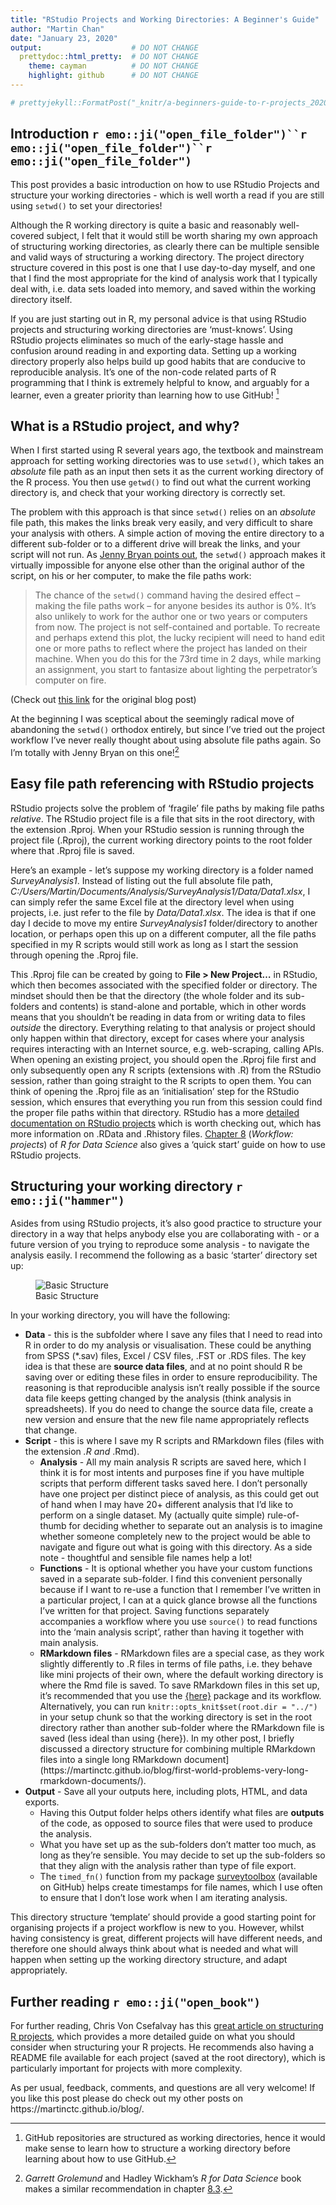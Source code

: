 ```yaml
---
title: "RStudio Projects and Working Directories: A Beginner's Guide"
author: "Martin Chan"
date: "January 23, 2020"
output:                    # DO NOT CHANGE
  prettydoc::html_pretty:  # DO NOT CHANGE
    theme: cayman          # DO NOT CHANGE
    highlight: github      # DO NOT CHANGE
---
```


```r
# prettyjekyll::FormatPost("_knitr/a-beginners-guide-to-r-projects_20200123.Rmd")
```

## Introduction `r emo::ji("open_file_folder")``r emo::ji("open_file_folder")``r emo::ji("open_file_folder")`

This post provides a basic introduction on how to use RStudio Projects and structure your working directories - which is well worth a read if you are still using `setwd()` to set your directories! 

Although the R working directory is quite a basic and reasonably well-covered subject, I felt that it would still be worth sharing my own approach of structuring working directories, as clearly there can be multiple sensible and valid ways of structuring a working directory. The project directory structure covered in this post is one that I use day-to-day myself, and one that I find the most appropriate for the kind of analysis work that I typically deal with, i.e. data sets loaded into memory, and saved within the working directory itself.

If you are just starting out in R, my personal advice is that using RStudio projects and structuring working directories are 'must-knows'. Using RStudio projects eliminates so much of the early-stage hassle and confusion around reading in and exporting data. Setting up a working directory properly also helps build up good habits that are conducive to reproducible analysis. It's one of the non-code related parts of R programming that I think is extremely helpful to know, and arguably for a learner, even a greater priority than learning how to use GitHub! [^1]

[^1]: GitHub repositories are structured as working directories, hence it would make sense to learn how to structure a working directory before learning about how to use GitHub. 

## What is a RStudio project, and why? 

When I first started using R several years ago, the textbook and mainstream approach for setting working directories was to use `setwd()`, which takes an _absolute_ file path as an input then sets it as the current working directory of the R process. You then use `getwd()` to find out what the current working directory is, and check that your working directory is correctly set. 

The problem with this approach is that since `setwd()` relies on an _absolute_ file path, this makes the links break very easily, and very difficult to share your analysis with others. A simple action of moving the entire directory to a different sub-folder or to a different drive will break the links, and your script will not run. As [Jenny Bryan points out](https://www.tidyverse.org/blog/2017/12/workflow-vs-script/), the `setwd()` approach makes it virtually impossible for anyone else other than the original author of the script, on his or her computer, to make the file paths work:

> The chance of the `setwd()` command having the desired effect – making the file paths work – for anyone besides its author is 0%. It’s also unlikely to work for the author one or two years or computers from now. The project is not self-contained and portable. To recreate and perhaps extend this plot, the lucky recipient will need to hand edit one or more paths to reflect where the project has landed on their machine. When you do this for the 73rd time in 2 days, while marking an assignment, you start to fantasize about lighting the perpetrator’s computer on fire. 

(Check out [this link](https://www.tidyverse.org/blog/2017/12/workflow-vs-script/) for the original blog post)

At the beginning I was sceptical about the seemingly radical move of abandoning the `setwd()` orthodox entirely, but since I've tried out the project workflow I've never really thought about using absolute file paths again. So I'm totally with Jenny Bryan on this one![^2]

[^2]: *Garrett Grolemund* and Hadley Wickham's _R for Data Science_ book makes a similar recommendation in chapter [8.3](https://r4ds.had.co.nz/workflow-projects.html).

## Easy file path referencing with RStudio projects

RStudio projects solve the problem of 'fragile' file paths by making file paths _relative_. The RStudio project file is a file that sits in the root directory, with the extension .Rproj. When your RStudio session is running through the project file (.Rproj), the current working directory points to the root folder where that .Rproj file is saved. 

Here's an example - let's suppose my working directory is a folder named _SurveyAnalysis1_. Instead of listing out the full absolute file path, _C:/Users/Martin/Documents/Analysis/SurveyAnalysis1/Data/Data1.xlsx_, I can simply refer the same Excel file at the directory level when using projects, i.e. just refer to the file by _Data/Data1.xlsx_. The idea is that if one day I decide to move my entire _SurveyAnalysis1_ folder/directory to another location, or perhaps open this up on a different computer, all the file paths specified in my R scripts would still work as long as I start the session through opening the .Rproj file. 

This .Rproj file can be created by going to **File > New Project...** in RStudio, which then becomes associated with the specified folder or directory. The mindset should then be that the directory (the whole folder and its sub-folders and contents) is stand-alone and portable, which in other words means that you shouldn't be reading in data from or writing data to files _outside_ the directory. Everything relating to that analysis or project should only happen within that directory, except for cases where your analysis requires interacting with an Internet source, e.g. web-scraping, calling APIs. 
When opening an existing project, you should open the .Rproj file first and only subsequently open any R scripts (extensions with .R) from the RStudio session, rather than going straight to the R scripts to open them. You can think of opening the .Rproj file as an 'initialisation' step for the RStudio session, which ensures that everything you run from this session could find the proper file paths within that directory. RStudio has a more [detailed documentation on RStudio projects](https://support.rstudio.com/hc/en-us/articles/200526207-Using-Projects) which is worth checking out, which has more information on .RData and .Rhistory files. [Chapter 8](https://r4ds.had.co.nz/workflow-projects.html) (_Workflow: projects_) of _R for Data Science_ also gives a 'quick start' guide on how to use RStudio projects.

## Structuring your working directory `r emo::ji("hammer")`

Asides from using RStudio projects, it's also good practice to structure your directory in a way that helps anybody else you are collaborating with - or a future version of you trying to reproduce some analysis - to navigate the analysis easily. I recommend the following as a basic 'starter' directory set up:

![Basic Structure](https://raw.githubusercontent.com/martinctc/blog/master/images/RPROJECT_2000dpi.png)

In your working directory, you will have the following:

- **Data** - this is the subfolder where I save any files that I need to read into R in order to do my analysis or visualisation. These could be anything from SPSS (*.sav) files, Excel / CSV files, .FST or .RDS files. The key idea is that these are **source data files**, and at no point should R be saving over or editing these files in order to ensure reproducibility. The reasoning is that reproducible analysis isn't really possible if the source data file keeps getting changed by the analysis (think analysis in spreadsheets). If you do need to change the source data file, create a new version and ensure that the new file name appropriately reflects that change.
- **Script** - this is where I save my R scripts and RMarkdown files (files with the extension *.R and *.Rmd). 
  - **Analysis** - All my main analysis R scripts are saved here, which I think it is for most intents and purposes fine if you have multiple scripts that perform different tasks saved here. I don't personally have one project per distinct piece of analysis, as this could get out of hand when I may have 20+ different analysis that I'd like to perform on a single dataset. My (actually quite simple) rule-of-thumb for deciding whether to separate out an analysis is to imagine whether someone completely new to the project would be able to navigate and figure out what is going with this directory. As a side note - thoughtful and sensible file names help a lot! 
  - **Functions** - It is optional whether you have your custom functions saved in a separate sub-folder. I find this convenient personally because if I want to re-use a function that I remember I've written in a particular project, I can at a quick glance browse all the functions I've written for that project. Saving functions separately accompanies a workflow where you use  `source()` to read functions into the 'main analysis script', rather than having it together with main analysis.
  - **RMarkdown files** - RMarkdown files are a special case, as they work slightly differently to .R files in terms of file paths, i.e. they behave like mini projects of their own, where the default working directory is where the Rmd file is saved. To save RMarkdown files in this set up, it's recommended that you use the [{here}](https://github.com/jennybc/here_here) package and its workflow. Alternatively, you can run `knitr::opts_knit$set(root.dir = "../")` in your setup chunk so that the working directory is set in the root directory rather than another sub-folder where the RMarkdown file is saved (less ideal than using {here}). In my other post, I briefly discussed a directory structure for combining multiple RMarkdown files into a single long RMarkdown document](https://martinctc.github.io/blog/first-world-problems-very-long-rmarkdown-documents/).
- **Output** - Save all your outputs here, including plots, HTML, and data exports. 
  - Having this Output folder helps others identify what files are **outputs** of the code, as opposed to source files that were used to produce the analysis.
  - What you have set up as the sub-folders don't matter too much, as long as they're sensible. You may decide to set up the sub-folders so that they align with the analysis rather than type of file export. 
  - The `timed_fn()` function from my package [surveytoolbox](https://www.github.com/martinctc) (available on GitHub) helps create timestamps for file names, which I use often to ensure that I don't lose work when I am iterating analysis. 
  

This directory structure 'template' should provide a good starting point for organising projects if a project workflow is new to you. However, whilst having consistency is great, different projects will have different needs, and therefore one should always think about what is needed and what will happen when setting up the working directory structure, and adapt appropriately. 

## Further reading `r emo::ji("open_book")`

For further reading, Chris Von Csefalvay has this [great article on structuring R projects](https://chrisvoncsefalvay.com/2018/08/09/structuring-r-projects/), which provides a more detailed guide on what you should consider when structuring your R projects. He recommends also having a README file available for each project (saved at the root directory), which is particularly important for projects with more complexity.

As per usual, feedback, comments, and questions are all very welcome! If you like this post please do check out my other posts on https://martinctc.github.io/blog/.

